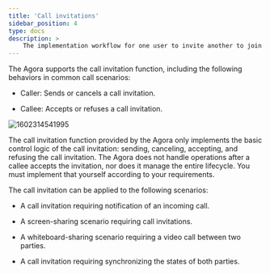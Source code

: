 ```yaml
---
title: 'Call invitations'
sidebar_position: 4
type: docs
description: >
    The implementation workflow for one user to invite another to join a channel.
---
```






The Agora <Vg k="MESS_SDK" /> supports the call invitation function, including the following behaviors in common call scenarios:

-   Caller: Sends or cancels a call invitation.

-   Callee: Accepts or refuses a call invitation.

![1602314541995](https://web-cdn.agora.io/docs-files/1602314541995)

The call invitation function provided by the Agora <Vg k="MESS_SDK" /> only implements the basic control logic of the call invitation: sending, canceling, accepting, and refusing the call invitation. The Agora <Vg k="MESS_SDK" /> does not handle operations after a callee accepts the invitation, nor does it manage the entire lifecycle. You must implement that yourself according to your requirements.

The call invitation can be applied to the following scenarios:

-   A call invitation requiring notification of an incoming call.

-   A screen-sharing scenario requiring call invitations.

-   A whiteboard-sharing scenario requiring a video call between two parties.

-   A call invitation requiring synchronizing the states of both parties.



<CallInvitation PRODUCT="Signaling" CLIENT="app" PATH="signalling" />

